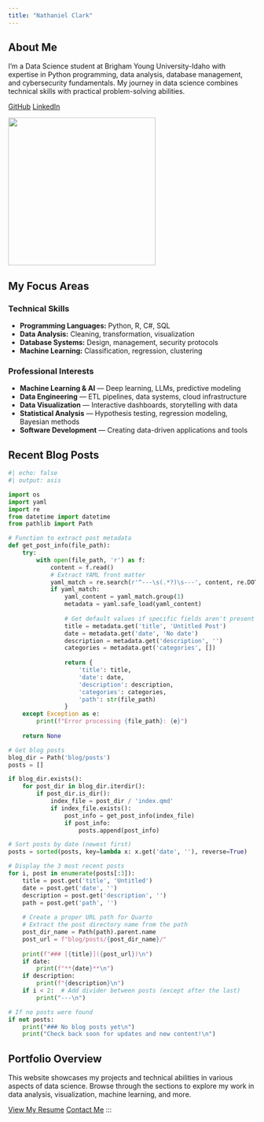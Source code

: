 ```yaml
---
title: "Nathaniel Clark"
---
```


:::{.column-page}
::: {.grid .gx-5 .gy-3 .align-items-center}
::: {.g-col-12 .g-col-md-7}
## About Me {.mb-3}

I'm a Data Science student at Brigham Young University-Idaho with expertise in Python programming, data analysis, database management, and cybersecurity fundamentals. My journey in data science combines technical skills with practical problem-solving abilities.

::: {.mt-4}
[<i class="bi bi-github"></i> GitHub](https://github.com/NaCl-Salt-12){.btn .btn-sm .btn-outline-dark .me-2}
[<i class="bi bi-linkedin"></i> LinkedIn](https://www.linkedin.com/in/nathaniel-e-clark/){.btn .btn-sm .btn-outline-dark}
:::
:::

::: {.g-col-12 .g-col-md-5 .text-center}
![](Images/profile3.jpg){.img-fluid width="300px"}
:::
:::
:::

## My Focus Areas {.mt-5 .mb-4}

::: {.grid .gx-5 .gy-4}
::: {.g-col-12 .g-col-md-6}
### <i class="bi bi-code-slash"></i> Technical Skills {.mb-3}

- **Programming Languages:** Python, R, C#, SQL
- **Data Analysis:** Cleaning, transformation, visualization
- **Database Systems:** Design, management, security protocols
- **Machine Learning:** Classification, regression, clustering
:::

::: {.g-col-12 .g-col-md-6}
### <i class="bi bi-lightbulb"></i> Professional Interests {.mb-3}

- **Machine Learning & AI** — Deep learning, LLMs, predictive modeling
- **Data Engineering** — ETL pipelines, data systems, cloud infrastructure
- **Data Visualization** — Interactive dashboards, storytelling with data
- **Statistical Analysis** — Hypothesis testing, regression modeling, Bayesian methods
- **Software Development** — Creating data-driven applications and tools
:::
:::

## <i class="bi bi-journal-text"></i> Recent Blog Posts {.mt-5 .mb-4}

::: {.grid .gx-5 .gy-4}
::: {.g-col-12 .shadow-sm .p-3 .border .rounded}
```python
#| echo: false
#| output: asis

import os
import yaml
import re
from datetime import datetime
from pathlib import Path

# Function to extract post metadata
def get_post_info(file_path):
    try:
        with open(file_path, 'r') as f:
            content = f.read()
            # Extract YAML front matter
            yaml_match = re.search(r'^---\s(.*?)\s---', content, re.DOTALL)
            if yaml_match:
                yaml_content = yaml_match.group(1)
                metadata = yaml.safe_load(yaml_content)
                
                # Get default values if specific fields aren't present
                title = metadata.get('title', 'Untitled Post')
                date = metadata.get('date', 'No date')
                description = metadata.get('description', '')
                categories = metadata.get('categories', [])
                
                return {
                    'title': title,
                    'date': date,
                    'description': description,
                    'categories': categories,
                    'path': str(file_path)
                }
    except Exception as e:
        print(f"Error processing {file_path}: {e}")
    
    return None

# Get blog posts
blog_dir = Path('blog/posts')
posts = []

if blog_dir.exists():
    for post_dir in blog_dir.iterdir():
        if post_dir.is_dir():
            index_file = post_dir / 'index.qmd'
            if index_file.exists():
                post_info = get_post_info(index_file)
                if post_info:
                    posts.append(post_info)

# Sort posts by date (newest first)
posts = sorted(posts, key=lambda x: x.get('date', ''), reverse=True)

# Display the 3 most recent posts
for i, post in enumerate(posts[:3]):
    title = post.get('title', 'Untitled')
    date = post.get('date', '')
    description = post.get('description', '')
    path = post.get('path', '')
    
    # Create a proper URL path for Quarto
    # Extract the post directory name from the path
    post_dir_name = Path(path).parent.name
    post_url = f"blog/posts/{post_dir_name}/"
    
    print(f"### [{title}]({post_url})\n")
    if date:
        print(f"**{date}**\n")
    if description:
        print(f"{description}\n")
    if i < 2:  # Add divider between posts (except after the last)
        print("---\n")

# If no posts were found
if not posts:
    print("### No blog posts yet\n")
    print("Check back soon for updates and new content!\n")
```
:::
:::

## Portfolio Overview

This website showcases my projects and technical abilities in various aspects of data science. Browse through the sections to explore my work in data analysis, visualization, machine learning, and more.

[View My Resume](resume.qmd){.btn .btn-primary} [Contact Me](mailto:nathanieleclark@gmail.com){.btn .btn-secondary}
:::